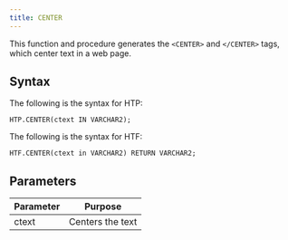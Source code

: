 ```yaml
---
title: CENTER
---
```


This function and procedure generates the `<CENTER>` and `</CENTER>` tags, which center text in a web page.

## Syntax 

The following is the syntax for HTP:

```
HTP.CENTER(ctext IN VARCHAR2);
```

The following is the syntax for HTF:

```
HTF.CENTER(ctext in VARCHAR2) RETURN VARCHAR2;
```

## Parameters 

| Parameter | Purpose  |
| --------- | -------- |
| ctext | Centers the text |
